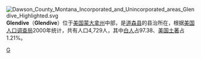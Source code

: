 [[File:Dawson_County_Montana_Incorporated_and_Unincorporated_areas_Glendive_Highlighted.svg|right]]
'''Glendive'''（'''Glendive'''）位于[[美国|美国]][[蒙大拿州|蒙大拿州]]中部，是[[道森县_(蒙大拿州)|道森县]]的县治所在，根据[[美国人口调查局|美国人口调查局]]2000年统计，共有人口4,729人，其中[[白人|白人]]占97.38、[[美国土著|美国土著]]占1.21%。

{{Montana-stub}}

[[Category:蒙大拿州城市|G]]